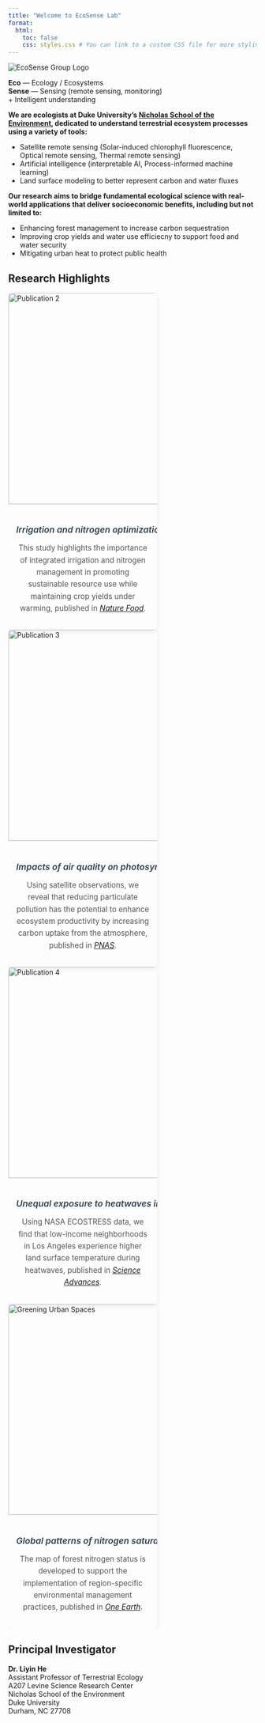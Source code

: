 ```yaml
---
title: "Welcome to EcoSense Lab"
format:
  html:
    toc: false
    css: styles.css # You can link to a custom CSS file for more styling
---
```


::: {#group-section}
<!-- Group Logo and Description Section -->
<div class="group-header">
  <div class="logo-and-tagline">
  <img src="pics/logo_bright.png" alt="EcoSense Group Logo" class="group-logo">
  <p class="tagline"><b>Eco</b> — Ecology / Ecosystems<br><b>Sense</b> — Sensing (remote sensing, monitoring) <br> + Intelligent understanding</p>
  </div>
  <div class="group-description-box">
  <p>
      <b>We are ecologists at Duke University's <a href="https://nicholas.duke.edu/" target="_blank">Nicholas School of the Environment</a>, dedicated to understand terrestrial ecosystem processes using a variety of tools:</b>
      <ul>
        <li>Satellite remote sensing (Solar-induced chlorophyll fluorescence, Optical remote sensing, Thermal remote sensing)</li>
        <li>Artificial intelligence (interpretable AI, Process-informed machine learning)</li>
        <li>Land surface modeling to better represent carbon and water fluxes</li>
      </ul>
  </p>
  <p>
      <b>Our research aims to bridge fundamental ecological science with real-world applications that deliver socioeconomic benefits, including but not limited to:</b>
      <ul>
        <li>Enhancing forest management to increase carbon sequestration</li>
        <li>Improving crop yields and water use efficiecny to support food and water security</li>
        <li>Mitigating urban heat to protect public health</li>
      </ul>
  </p>
  </div>
</div>
:::

## Research Highlights

<div style="overflow-x: auto; white-space: nowrap; scroll-snap-type: x mandatory; -webkit-overflow-scrolling: touch;">
  
  <div class="card d-inline-block me-3" style="width: 60%; max-width: 530px; scroll-snap-align: start;">
  <img src="pics/publications/Ren_NatureFood_small.jpg" class="card-img-top" alt="Publication 2">
  <div class="card-body">
  <h5 class="card-title">Irrigation and nitrogen optimization for US crops</h5>
  <p class="card-text">This study highlights the importance of integrated irrigation and nitrogen management in promoting sustainable resource use while maintaining crop yields under warming, published in <a href="https://www.nature.com/articles/s43016-024-01107-6" target="_blank">*Nature Food*</a>.</p>
  </div>
  </div>
  
  <div class="card d-inline-block me-3" style="width: 60%; max-width: 530px; scroll-snap-align: start;">
  <img src="pics/publications/He_PNAS.jpg" class="card-img-top" alt="Publication 3">
  <div class="card-body">
  <h5 class="card-title">Impacts of air quality on photosynthesis</h5>
  <p class="card-text">Using satellite observations, we reveal that reducing particulate pollution has the potential to enhance ecosystem productivity by increasing carbon uptake from the atmosphere, published in <a href="https://www.pnas.org/doi/abs/10.1073/pnas.2306507120" target="_blank">*PNAS*</a>.</p>
  </div>
  </div>
  
  <div class="card d-inline-block me-3" style="width: 60%; max-width: 530px; scroll-snap-align: start;">
  <img src="pics/publications/Yin_ScienceAdvances.jpg" class="card-img-top" alt="Publication 4">
  <div class="card-body">
  <h5 class="card-title">Unequal exposure to heatwaves in Los Angeles</h5>
  <p class="card-text">Using NASA ECOSTRESS data, we find that low-income neighborhoods in Los Angeles experience higher land surface temperature during heatwaves, published in <a href="https://www.science.org/doi/full/10.1126/sciadv.ade8501" target="_blank">*Science Advances*</a>.</p>
  </div>
  </div>

  <div class="card d-inline-block" style="width: 60%; max-width: 530px; scroll-snap-align: start;">
  <img src="pics/publications/Cen_OneEarth.jpg" class="card-img-top" alt="Greening Urban Spaces">
  <div class="card-body">
  <h5 class="card-title">Global patterns of nitrogen saturation in forests</h5>
  <p class="card-text">The map of forest nitrogen status is developed to support the implementation of region-specific environmental management practices, published in <a href="https://www.cell.com/one-earth/fulltext/S2590-3322(24)00531-1" target="_blank">*One Earth*</a>.</p>
  </div>
  </div>
  
</div>




## Principal Investigator

::: {#pi-section}
<div class="group-member">
  <p>**Dr. Liyin He**<br>Assistant Professor of Terrestrial Ecology<br>A207 Levine Science Research Center<br>Nicholas School of the Environment<br>Duke University<br>Durham, NC 27708</p>
</div>
:::

<!-- PhD Students section removed as per request -->

<!-- Visiting Students/Scholars section removed as per request -->

<style>
.card {
  box-shadow: 0 4px 12px rgba(0,0,0,0.08);
  border: none;
  border-radius: 8px;
  overflow: hidden;
  transition: transform 0.3s ease;
}

.card:hover {
  transform: translateY(-5px);
}

.card-img-top {
  height: 320pt;
  object-fit: cover;
  border-bottom: 1px solid #eee;
}

.card-body {
  padding: 1rem;
  text-align: center;
}

.card-title {
  font-size: 1.1rem;
  font-weight: 600;
  color: #2c3e50;
  margin-bottom: 0.5rem;
}

.card-text {
  font-size: 0.95rem;
  color: #555;
  line-height: 1.6;
  word-wrap: break-word;
  white-space: normal;
}
</style>